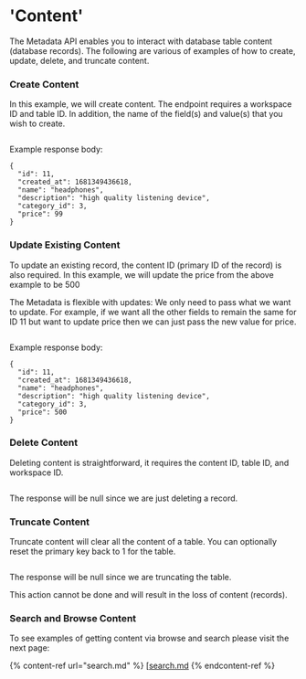 # 'Content'

The Metadata API enables you to interact with database table content (database records). The following are various of examples of how to create, update, delete, and truncate content.

### Create Content

In this example, we will create content. The endpoint requires a workspace ID and table ID. In addition, the name of the field(s) and value(s) that you wish to create.

<figure><img src="../..//assets/CleanShot 2023-04-12 at 18.30.40@2x.png" alt="" /><figcaption></figcaption></figure>

Example response body:

```
{
  "id": 11,
  "created_at": 1681349436618,
  "name": "headphones",
  "description": "high quality listening device",
  "category_id": 3,
  "price": 99
}
```

### Update Existing Content

To update an existing record, the content ID (primary ID of the record) is also required. In this example, we will update the price from the above example to be 500

<Info>

The Metadata is flexible with updates: We only need to pass what we want to update. For example, if we want all the other fields to remain the same for ID 11 but want to update price then we can just pass the new value for price.

</Info>

<figure><img src="../..//assets/CleanShot 2023-04-12 at 18.36.27@2x.png" alt="" /><figcaption></figcaption></figure>

Example response body:

```
{
  "id": 11,
  "created_at": 1681349436618,
  "name": "headphones",
  "description": "high quality listening device",
  "category_id": 3,
  "price": 500
}
```

### Delete Content

Deleting content is straightforward, it requires the content ID, table ID, and workspace ID.

<figure><img src="../..//assets/CleanShot 2023-04-12 at 18.37.59.png" alt="" /><figcaption></figcaption></figure>

The response will be null since we are just deleting a record.

### Truncate Content

Truncate content will clear all the content of a table. You can optionally reset the primary key back to 1 for the table.

<figure><img src="../..//assets/CleanShot 2023-04-12 at 18.41.30.png" alt="" /><figcaption></figcaption></figure>

The response will be null since we are truncating the table.

<Danger>

This action cannot be done and will result in the loss of content (records).

</Danger>

### Search and Browse Content

To see examples of getting content via browse and search please visit the next page:

{% content-ref url="search.md" %}
[[search.md](search.mdx)
{% endcontent-ref %}